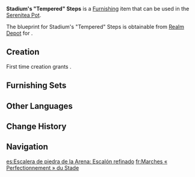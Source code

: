 {{Furnishing Infobox
|id             = 371268
|image          = Item Stadium's "Tempered" Steps.png
|category       = Courtyard
|subcategory    = Courtyard Wall
|quality        = 3
|adeptal_energy = 60
|load           = 95
|reduced_load   = 71
|description    = These stone steps, found throughout the Stadium of the Sacred Flame, are renowned for their durability. The stone materials used in the Stadium are exceptionally strong, requiring prolonged and meticulous polishing to achieve a uniform appearance. Refining such stones calls for years of expertise, much like the process of creating these steps &mdash; something that simply cannot be achieved overnight.
|mention        = <!--Character 1;Character2 -->
|interaction    = 
|blueprint      = Realm Depot
|source1        = 
|height = 1.0
|floatable = 1
}}
'''Stadium's "Tempered" Steps''' is a [[Furnishing]] item that can be used in the [[Serenitea Pot]].

The blueprint for Stadium's "Tempered" Steps is obtainable from [[Realm Depot]] for {{Item|Realm Currency|30|x=160}}.

==Creation==
First time creation grants {{Item|Trust|24|x=60}}.
{{Recipe
|type = Creation
|time = 14h
|Iron Chunk = 4
|White Iron Chunk = 4
|sort = Iron Chunk;White Iron Chunk
}}

==Furnishing Sets==
{{Craft Usage}}

==Other Languages==
{{Other Languages
|en       = Stadium's "Tempered" Steps
|zhs      = 竞技场「百炼」石阶
|zhs_rm   = 
|zht      = 競技場「百煉」石階
|zht_rm   = 
|zh_tl    = 
|ja       = 競技場「百錬」の石段
|ja_rm    = 
|ja_tl    = 
|ko       = 경기장의 「단련」 돌계단
|ko_tl    = 
|es       = Escalera de piedra de la Arena: Escalón refinado
|es_tl    = Arena Stone Stair: Refined Step
|fr       = Marches « Perfectionnement » du Stade
|fr_tl    = Stadium's "Improvement" Steps
|ru       = «Закалённая» лестница стадиона
|ru_tl    = 
|th       = บันไดหิน "บากบั่น" ของลานประลอง
|th_rm    = 
|th_tl    = 
|vi       = Bậc Thang Bách Luyện Của Đấu Trường
|vi_tl    = 
|de       = „Gehärtete“ Arenastufen
|de_tl    = 
|id       = Tangga Stadion Ratusan Penempaan
|id_tl    = 
|pt       = Escadaria de Pedra do Estádio - Treinamento Infinito
|pt_tl    = 
|tr       = Stadyumun Tavlı Basamakları
|tr_tl    = 
|it       = Gradini dell'Arena Temprati
|it_tl    = 
}}

==Change History==
{{Change History|5.3}}

==Navigation==
{{Furnishing Navbox|exterior}}

[[es:Escalera de piedra de la Arena: Escalón refinado]]
[[fr:Marches « Perfectionnement » du Stade]]